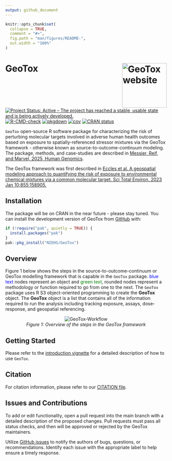 ```yaml
---
output: github_document
---
```


<!-- README.md is generated from README.Rmd. Please edit that file -->

```r
knitr::opts_chunk$set(
  collapse = TRUE,
  comment = "#>",
  fig.path = "man/figures/README-",
  out.width = "100%"
)
```

# GeoTox <a href="https://github.com/NIEHS/GeoTox"><img src="man/figures/logo.svg" align="right" height="139" alt="GeoTox website" /></a>

<!-- badges: start -->

[![Project Status: Active – The project has reached a stable, usable state and is being actively developed.](https://www.repostatus.org/badges/latest/active.svg)](https://www.repostatus.org/#active)
[![R-CMD-check](https://github.com/NIEHS/GeoTox/actions/workflows/check-release.yaml/badge.svg)](https://github.com/NIEHS/GeoTox/actions/workflows/check-release.yaml)
[![pkgdown](https://github.com/NIEHS/GeoTox/actions/workflows/pkgdown.yaml/badge.svg)](https://github.com/NIEHS/GeoTox/actions/workflows/pkgdown.yaml)
[![cov](https://NIEHS.github.io/GeoTox/badges/coverage.svg)](https://github.com/NIEHS/GeoTox/actions)
[![CRAN status](https://www.r-pkg.org/badges/version/GeoTox)](https://CRAN.R-project.org/package=GeoTox)

<!-- badges: end -->


`GeoTox` open-source R software package for characterizing the risk of perturbing molecular targets involved in adverse human health outcomes based on exposure to spatially-referenced stressor mixtures via the GeoTox framework - otherwise known as source-to-outcome-continuum modeling. The package, methods, and case-studies are described in [Messier, Reif, and Marvel, 2025, Human Genomics](https://doi.org/10.1186/s40246-024-00711-8).

The GeoTox framework was first described in
[Eccles et al. A geospatial modeling approach to quantifying the risk of exposure to environmental chemical mixtures via a common molecular target. Sci Total Environ. 2023 Jan 10;855:158905.](https://pubmed.ncbi.nlm.nih.gov/36152849/)

## Installation

The package will be on CRAN in the near future - please stay tuned. You can install the development version of GeoTox from
[GitHub](https://github.com/NIEHS/GeoTox) with:

```r
if (!require("pak", quietly = TRUE)) {
  install.packages("pak")
}
pak::pkg_install("NIEHS/GeoTox")
```

## Overview

Figure 1 below shows the steps in the source-to-outcome-continuum or GeoTox modelling framework that is capable in the `GeoTox` package. <span style="color: blue;">blue text</span> nodes represent an object and <span style="color: green;">green text</span>, rounded nodes represent a methodology or function required to go from one to the next. The `GeoTox` package uses R S3 object-oriented programming to create the **GeoTox** object. The **GeoTox** object is a list that contains all of the information required to run the analysis including tracking exposure, assays, dose-response, and geospatial referencing. 

<p align="center">
  <img src="man/figures/GeoTox-Workflow.png" alt="GeoTox-Workflow">
  <br>
  <em>Figure 1: Overview of the steps in the GeoTox framework</em>
</p>

## Getting Started

Please refer to the [introduction vignette](https://niehs.github.io/GeoTox/articles/introduction.html) for a detailed description of how to use `GeoTox`.

## Citation 

For citation information, please refer to our [CITATION file](inst/CITATION).

## Issues and Contributions

To add or edit functionality, open a pull request into the main branch with a detailed description of the proposed changes. Pull requests must pass all status checks, and then will be approved or rejected by the GeoTox maintainers.

Utilize [GitHub issues](https://github.com/NIEHS/GeoTox/issues) to notify the authors of bugs, questions, or recommendations. Identify each issue with the appropriate label to help ensure a timely response.

